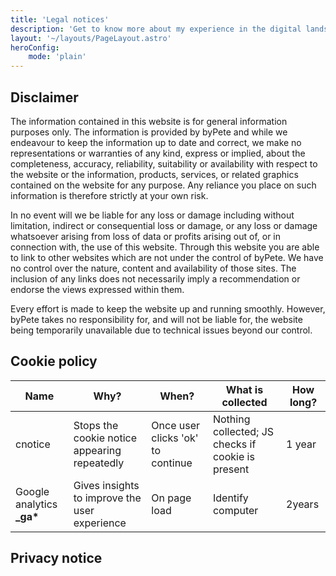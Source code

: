 ```yaml
---
title: 'Legal notices'
description: 'Get to know more about my experience in the digital landscape, how I keep my skills sharp, and the methods I prefer to use to produce my best work.'
layout: '~/layouts/PageLayout.astro'
heroConfig:
    mode: 'plain'
---
```


## Disclaimer

The information contained in this website is for general information purposes only. The information is provided by byPete and while we endeavour to keep the information up to date and correct, we make no representations or warranties of any kind, express or implied, about the completeness, accuracy, reliability, suitability or availability with respect to the website or the information, products, services, or related graphics contained on the website for any purpose. Any reliance you place on such information is therefore strictly at your own risk.

In no event will we be liable for any loss or damage including without limitation, indirect or consequential loss or damage, or any loss or damage whatsoever arising from loss of data or profits arising out of, or in connection with, the use of this website.
Through this website you are able to link to other websites which are not under the control of byPete. We have no control over the nature, content and availability of those sites. The inclusion of any links does not necessarily imply a recommendation or endorse the views expressed within them.

Every effort is made to keep the website up and running smoothly. However, byPete takes no responsibility for, and will not be liable for, the website being temporarily unavailable due to technical issues beyond our control.

## Cookie policy

| Name                        | Why?                                          | When?                             | What is collected                                 | How long? |
| --------------------------- | --------------------------------------------- | --------------------------------- | ------------------------------------------------- | --------- |
| cnotice                     | Stops the cookie notice appearing repeatedly  | Once user clicks 'ok' to continue | Nothing collected; JS checks if cookie is present | 1 year    |
| Google analytics **\_ga\*** | Gives insights to improve the user experience | On page load                      | Identify computer                                 | 2years    |

## Privacy notice

